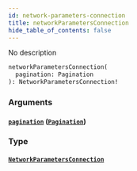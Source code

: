 ```yaml
---
id: network-parameters-connection
title: networkParametersConnection
hide_table_of_contents: false
---
```



No description

```graphql
networkParametersConnection(
  pagination: Pagination
): NetworkParametersConnection!
```


### Arguments

#### [`pagination`](#) ([`Pagination`](/docs/testnet/graphql/inputs/pagination))




### Type

#### [`NetworkParametersConnection`](/docs/testnet/graphql/objects/network-parameters-connection)






